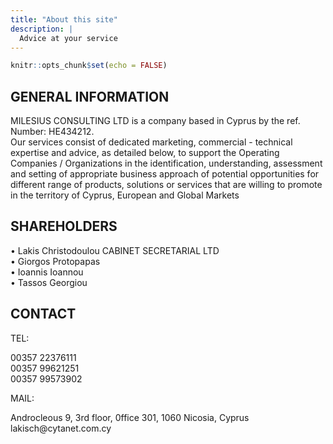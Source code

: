 ```yaml
---
title: "About this site"
description: |
  Advice at your service
---
```


```r
knitr::opts_chunk$set(echo = FALSE)
```
  
## GENERAL INFORMATION   
  
MILESIUS CONSULTING LTD is a company based in Cyprus by the ref. Number: HE434212.  
Our services consist of dedicated marketing, commercial - technical expertise and advice, as detailed below, to support the Operating Companies / Organizations in the identification, understanding, assessment and setting of appropriate business approach of potential opportunities for different range of products, solutions or services that are willing to promote in the territory of Cyprus, European and Global Markets

    
## SHAREHOLDERS  
  
•	Lakis Christodoulou 
CABINET SECRETARIAL LTD  
•	Giorgos Protopapas  
•	Ioannis Ioannou  
•	Tassos Georgiou    

## CONTACT
TEL:  
  
00357 22376111  
00357 99621251  
00357 99573902  
  
MAIL:  
  
Androcleous 9, 3rd floor,
0ffice 301, 1060 Nicosia, Cyprus
lakisch@cytanet.com.cy

